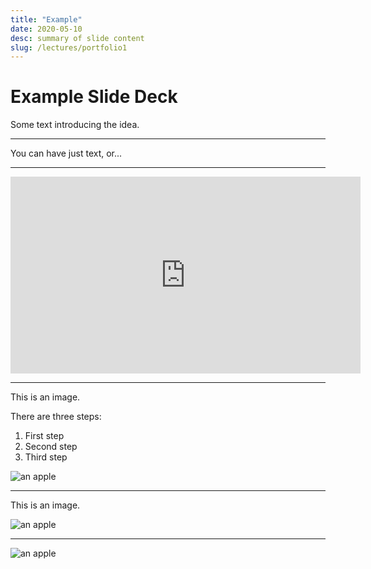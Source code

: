 ```yaml
---
title: "Example"
date: 2020-05-10
desc: summary of slide content
slug: /lectures/portfolio1
---
```


<!-- IMPORT LAYOUTS AND ADDITIONAL COMPONENTS TO INCLUDE -->

<!-- END IMPORTS, BEGIN FIRST SLIDE -->

# Example Slide Deck

Some text introducing the idea.

---

You can have just text, or...

---

<Centered>
  <iframe width="560" height="315" src="https://www.youtube.com/embed/Yzj9SRoi2Aw" frameborder="0" allow="accelerometer; autoplay; encrypted-media; gyroscope; picture-in-picture" allowfullscreen></iframe>
</Centered>

---

<ImageRight>

This is an image.

There are three steps:

1. First step
2. Second step
3. Third step

![an apple](../assets/apple.jpg)

</ImageRight>

---

<ImageAbove>

This is an image.

![an apple](../assets/apple.jpg)

</ImageAbove>

---

![an apple](../assets/apple.jpg)

